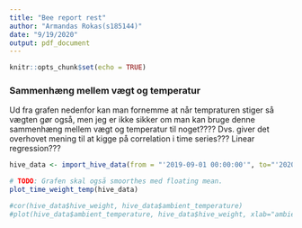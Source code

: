 ```yaml
---
title: "Bee report rest"
author: "Armandas Rokas(s185144)"
date: "9/19/2020"
output: pdf_document
---
```


```r
knitr::opts_chunk$set(echo = TRUE)
```

\pagebreak

### Sammenhæng mellem vægt og temperatur
Ud fra grafen nedenfor kan man fornemme at når tempraturen stiger så vægten gør også, men jeg er ikke sikker om man kan bruge denne sammenhæng mellem vægt og temperatur til noget???? Dvs. giver det overhovet mening til at kigge på correlation i time series??? Linear regression??? 

```r
hive_data <- import_hive_data(from = "'2019-09-01 00:00:00'", to="'2020-09-01 00:00:00'")
```


```r
# TODO: Grafen skal også smoorthes med floating mean. 
plot_time_weight_temp(hive_data)
```


```r
#cor(hive_data$hive_weight, hive_data$ambient_temperature)
#plot(hive_data$ambient_temperature, hive_data$hive_weight, xlab="ambient_temperature", ylab="hive_weight")
```
